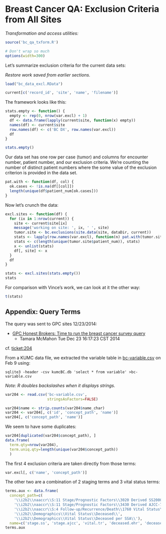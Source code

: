 Breast Cancer QA: Exclusion Criteria from All Sites
===================================================

*Transformation and access utilities:*

```r
source('bc_qa_txform.R')
```


```r
# Don't wrap so much
options(width=300) 
```


Let's summarize exclusion criteria for the current data sets:

*Restore work saved from earlier sections.*

```r
load("bc_data_excl.RData")
```

```r
current[c('record_id', 'site', 'name', 'filename')]
```


The framework looks like this:

```r
stats.empty <- function() {
  empty <- rep(0, nrow(var.excl) + 1)
  df <- data.frame(lapply(current$site, function(x) empty))
  names(df) <- current$site
  row.names(df) <- c('BC DX', row.names(var.excl))
  df
}

stats.empty()
```

Our data set has one row per case (tumor) and columns for encounter number, patient number, and our exclusion criteria. We're counting the number of distinct patient numbers where the some value of the exclusion criterion is provided in the data set.


```r
pat.with <- function(df, col) {
  ok.cases <- !is.na(df[[col]])
  length(unique(df$patient_num[ok.cases]))
}
```

Now let's crunch the data:

```r
excl.sites <- function(df) {
  for (ix in 1:nrow(current)) {
    site <- current$site[ix]
    message('working on site: ', ix, ' ', site)
    tumor.site <- bc.exclusions(site.data(site, dataDir, current))
    stats <- lapply(row.names(var.excl), function(n) pat.with(tumor.site, n))
    stats <- c(length(unique(tumor.site$patient_num)), stats)
    x <- unlist(stats)
    df[, site] <- x
  }
  df
}

stats <- excl.sites(stats.empty())
stats
```

For comparison with Vince's work, we can look at it the other way:

```r
t(stats)
```


## Appendix: Query Terms


The query was sent to GPC sites 12/23/2014:

  - [GPC Honest Brokers: Time to run the breast cancer survey query][23dec]
    - Tamara McMahon Tue Dec 23 16:17:23 CST 2014 

[23dec]: http://listserv.kumc.edu/pipermail/gpc-honest-brokers/2014-December/000002.html

cf. [ticket:204][204]

[204]: https://informatics.gpcnetwork.org/trac/Project/ticket/204

From a KUMC data file, we extracted the variable table in [bc-variable.csv][222b] on Feb 9 using:

    sqlite3 -header -csv kumcBC.db 'select * from variable' >bc-variable.csv 

[222b]:  https://informatics.gpcnetwork.org/trac/Project/attachment/ticket/222/bc-variable.csv

*Note: R doubles backslashes when it displays strings.*

```r
var204 <- read.csv('bc-variable.csv',
                   stringsAsFactors=FALSE)

var204$name <- strip.counts(var204$name_char)
var204 <- var204[, c('id', 'concept_path', 'name')]
var204[, c('concept_path', 'name')]

```

We seem to have some duplicates:
```r
var204[duplicated(var204$concept_path), ]
data.frame(
  term.qty=nrow(var204),
  term.uniq.qty=length(unique(var204$concept_path))
  )
```

The first 4 exclusion criteria are taken directly from those terms:

```r
var.excl[, c('name', 'concept_path')]
```

The other two are a combination of 2 staging terms and 3 vital status terms:
```r
terms.aux <- data.frame(
  concept_path=c(
    '\\i2b2\\naaccr\\S:11 Stage/Prognostic Factors\\3020 Derived SS2000\\',
    '\\i2b2\\naaccr\\S:11 Stage/Prognostic Factors\\3430 Derived AJCC-7 Stage Grp\\',
    '\\i2b2\\naaccr\\S:4 Follow-up/Recurrence/Death\\1760 Vital Status\\',
    '\\i2b2\\Demographics\\Vital Status\\Deceased\\',
    '\\i2b2\\Demographics\\Vital Status\\Deceased per SSA\\'),
  name=c('stage.ss', 'stage.ajcc', 'vital.tr', 'deceased.ehr', 'deceased.ssa'))
terms.aux
```
